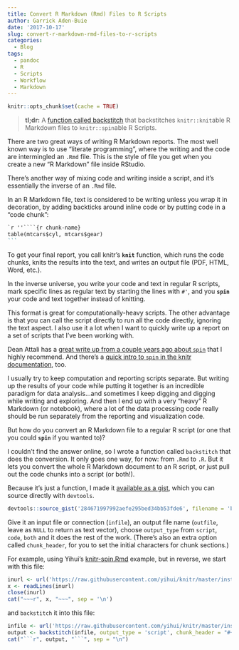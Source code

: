 ```yaml
---
title: Convert R Markdown (Rmd) Files to R Scripts
author: Garrick Aden-Buie
date: '2017-10-17'
slug: convert-r-markdown-rmd-files-to-r-scripts
categories:
  - Blog
tags:
  - pandoc
  - R
  - Scripts
  - Workflow
  - Markdown
---
```


```r
knitr::opts_chunk$set(cache = TRUE)
```

> **tl;dr:** A [function called backstitch][gist-link] that backstitches `knitr::knit`able R Markdown files to `knitr::spin`able R Scripts.

There are two great ways of writing R Markdown reports.
The most well known way is to use "literate programming", where the writing and the code are intermingled an `.Rmd` file.
This is the style of file you get when you create a new "R Markdown" file inside RStudio.

There's another way of mixing code and writing inside a script, and it's essentially the inverse of an `.Rmd` file.

In an R Markdown file, text is considered to be writing unless you wrap it in decoration, by adding backticks around inline code or by putting code in a "code chunk":

````markdown
`r ''````{r chunk-name}
table(mtcars$cyl, mtcars$gear)
```
````

To get your final report, you call knitr's **`knit`** function, which runs the code chunks, knits the results into the text, and writes an output file (PDF, HTML, Word, etc.).

In the inverse universe, you write your code and text in regular R scripts, mark specific lines as regular text by starting the lines with `#'`, and you **`spin`** your code and text together instead of knitting.

This format is great for computationally-heavy scripts.
The other advantage is that you can call the script directly to run all the code directly, ignoring the text aspect.
I also use it a lot when I want to quickly write up a report on a set of scripts that I've been working with.

Dean Attali has a [great write up from a couple years ago about `spin`][dean-attali] that I highly recommend.
And there's a [quick intro to `spin` in the knitr documentation][yihui-spin], too.

I usually try to keep computation and reporting scripts separate.
But writing up the results of your code while putting it together is an incredible paradigm for data analysis...and sometimes I keep digging and digging while writing and exploring.
And then I end up with a very "heavy" R Markdown (or notebook), where a lot of the data processing code really should be run separately from the reporting and visualization code.

But how do you convert an R Markdown file to a regular R script (or one that you could **`spin`** if you wanted to)?

I couldn't find the answer online, so I wrote a function called `backstitch` that does the conversion.
It only goes one way, for now: from `.Rmd` to `.R`.
But it lets you convert the whole R Markdown document to an R script, or just pull out the code chunks into a script (or both!).

Because it's just a function, I made it [available as a gist][gist-link], which you can source directly with `devtools`.

```r
devtools::source_gist('284671997992aefe295bed34bb53fde6', filename = 'backstitch.R')
```

Give it an input file or connection (`infile`), an output file name (`outfile`, leave as `NULL` to return as text vector), choose `output_type` from `script`, `code`, `both` and it does the rest of the work.
(There's also an extra option called `chunk_header`, for you to set the initial characters for chunk sections.)

For example, using Yihui's [knitr-spin.Rmd](https://github.com/yihui/knitr/blob/master/inst/examples/knitr-spin.Rmd) example, but in reverse, we start with this file:

```r
inurl <- url('https://raw.githubusercontent.com/yihui/knitr/master/inst/examples/knitr-spin.Rmd')
x <- readLines(inurl)
close(inurl)
cat("~~~r", x, "~~~", sep = '\n')
```

and `backstitch` it into this file:

```r
infile <- url('https://raw.githubusercontent.com/yihui/knitr/master/inst/examples/knitr-spin.Rmd')
output <- backstitch(infile, output_type = 'script', chunk_header = "#+")
cat("```r", output, "```", sep = "\n")
```

[gist-link]: https://gist.github.com/gadenbuie/284671997992aefe295bed34bb53fde6
[dean-attali]: http://deanattali.com/2015/03/24/knitrs-best-hidden-gem-spin/
[yihui-spin]: https://yihui.name/knitr/demo/stitch/